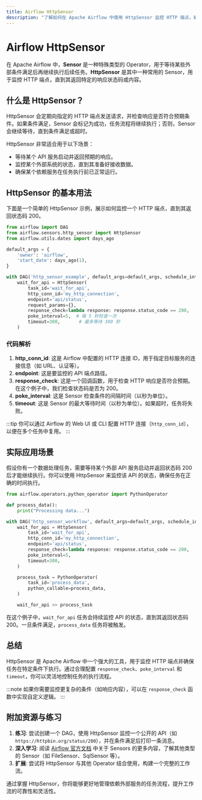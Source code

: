 ```yaml
---
title: Airflow HttpSensor
description: "了解如何在 Apache Airflow 中使用 HttpSensor 监控 HTTP 端点，确保任务在特定条件下执行。"
---
```


# Airflow HttpSensor

在 Apache Airflow 中，**Sensor** 是一种特殊类型的 Operator，用于等待某些外部条件满足后再继续执行后续任务。**HttpSensor** 是其中一种常用的 Sensor，用于监控 HTTP 端点，直到其返回特定的响应状态码或内容。

## 什么是 HttpSensor？

HttpSensor 会定期向指定的 HTTP 端点发送请求，并检查响应是否符合预期条件。如果条件满足，Sensor 会标记为成功，任务流程将继续执行；否则，Sensor 会继续等待，直到条件满足或超时。

HttpSensor 非常适合用于以下场景：
- 等待某个 API 服务启动并返回预期的响应。
- 监控某个外部系统的状态，直到其准备好接收数据。
- 确保某个依赖服务在任务执行前已正常运行。

## HttpSensor 的基本用法

下面是一个简单的 HttpSensor 示例，展示如何监控一个 HTTP 端点，直到其返回状态码 200。

```python
from airflow import DAG
from airflow.sensors.http_sensor import HttpSensor
from airflow.utils.dates import days_ago

default_args = {
    'owner': 'airflow',
    'start_date': days_ago(1),
}

with DAG('http_sensor_example', default_args=default_args, schedule_interval=None) as dag:
    wait_for_api = HttpSensor(
        task_id='wait_for_api',
        http_conn_id='my_http_connection',
        endpoint='api/status',
        request_params={},
        response_check=lambda response: response.status_code == 200,
        poke_interval=5,  # 每 5 秒检查一次
        timeout=300,       # 最多等待 300 秒
    )
```

### 代码解析
1. **http_conn_id**: 这是 Airflow 中配置的 HTTP 连接 ID，用于指定目标服务的连接信息（如 URL、认证等）。
2. **endpoint**: 这是要监控的 API 端点路径。
3. **response_check**: 这是一个回调函数，用于检查 HTTP 响应是否符合预期。在这个例子中，我们检查状态码是否为 200。
4. **poke_interval**: 这是 Sensor 检查条件的间隔时间（以秒为单位）。
5. **timeout**: 这是 Sensor 的最大等待时间（以秒为单位）。如果超时，任务将失败。

:::tip
你可以通过 Airflow 的 Web UI 或 CLI 配置 HTTP 连接（`http_conn_id`），以便在多个任务中复用。
:::

## 实际应用场景

假设你有一个数据处理任务，需要等待某个外部 API 服务启动并返回状态码 200 后才能继续执行。你可以使用 HttpSensor 来监控该 API 的状态，确保任务在正确的时间执行。

```python
from airflow.operators.python_operator import PythonOperator

def process_data():
    print("Processing data...")

with DAG('http_sensor_workflow', default_args=default_args, schedule_interval=None) as dag:
    wait_for_api = HttpSensor(
        task_id='wait_for_api',
        http_conn_id='my_http_connection',
        endpoint='api/status',
        response_check=lambda response: response.status_code == 200,
        poke_interval=5,
        timeout=300,
    )

    process_task = PythonOperator(
        task_id='process_data',
        python_callable=process_data,
    )

    wait_for_api >> process_task
```

在这个例子中，`wait_for_api` 任务会持续监控 API 的状态，直到其返回状态码 200。一旦条件满足，`process_data` 任务将被触发。

## 总结

HttpSensor 是 Apache Airflow 中一个强大的工具，用于监控 HTTP 端点并确保任务在特定条件下执行。通过合理配置 `response_check`、`poke_interval` 和 `timeout`，你可以灵活地控制任务的执行流程。

:::note
如果你需要监控更复杂的条件（如响应内容），可以在 `response_check` 函数中实现自定义逻辑。
:::

## 附加资源与练习

1. **练习**: 尝试创建一个 DAG，使用 HttpSensor 监控一个公开的 API（如 `https://httpbin.org/status/200`），并在条件满足后打印一条消息。
2. **深入学习**: 阅读 [Airflow 官方文档](https://airflow.apache.org/docs/) 中关于 Sensors 的更多内容，了解其他类型的 Sensor（如 FileSensor、SqlSensor 等）。
3. **扩展**: 尝试将 HttpSensor 与其他 Operator 结合使用，构建一个完整的工作流。

通过掌握 HttpSensor，你将能够更好地管理依赖外部服务的任务流程，提升工作流的可靠性和灵活性。